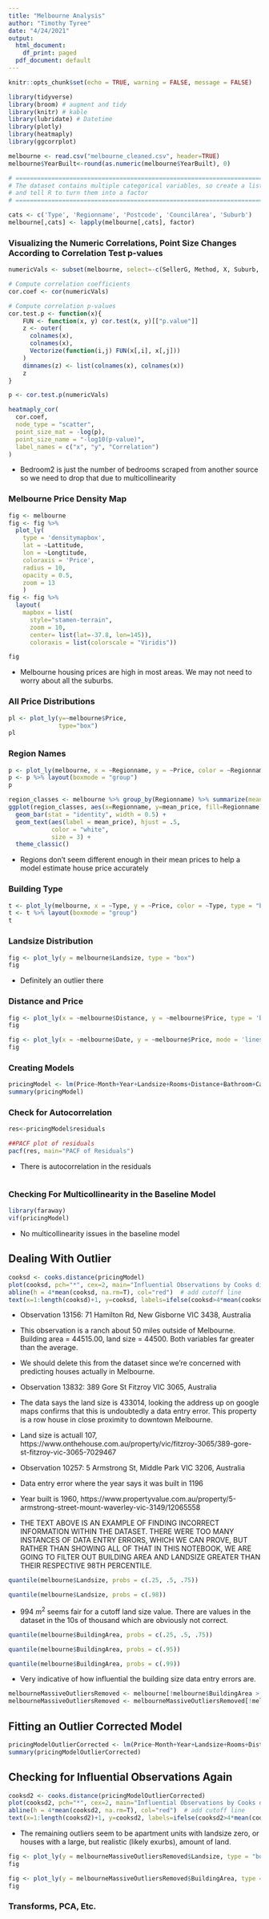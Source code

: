 ```yaml
---
title: "Melbourne Analysis"
author: "Timothy Tyree"
date: "4/24/2021"
output:
  html_document:
    df_print: paged
  pdf_document: default
---
```

```r
knitr::opts_chunk$set(echo = TRUE, warning = FALSE, message = FALSE)

library(tidyverse) 
library(broom) # augment and tidy
library(knitr) # kable
library(lubridate) # Datetime
library(plotly)
library(heatmaply)
library(ggcorrplot)
```
```r
melbourne <- read.csv("melbourne_cleaned.csv", header=TRUE)
melbourne$YearBuilt<-round(as.numeric(melbourne$YearBuilt), 0)

# ==============================================================================
# The dataset contains multiple categorical variables, so create a list of them
# and tell R to turn them into a factor
# ==============================================================================

cats <- c('Type', 'Regionname', 'Postcode', 'CouncilArea', 'Suburb')
melbourne[,cats] <- lapply(melbourne[,cats], factor)
```

### Visualizing the Numeric Correlations, Point Size Changes According to Correlation Test p-values
```r
numericVals <- subset(melbourne, select=-c(SellerG, Method, X, Suburb, Date, Postcode, CouncilArea, Lattitude, Longtitude, Regionname, Type))

# Compute correlation coefficients
cor.coef <- cor(numericVals)

# Compute correlation p-values
cor.test.p <- function(x){
    FUN <- function(x, y) cor.test(x, y)[["p.value"]]
    z <- outer(
      colnames(x), 
      colnames(x), 
      Vectorize(function(i,j) FUN(x[,i], x[,j]))
    )
    dimnames(z) <- list(colnames(x), colnames(x))
    z
}

p <- cor.test.p(numericVals)

heatmaply_cor(
  cor.coef,
  node_type = "scatter",
  point_size_mat = -log(p), 
  point_size_name = "-log10(p-value)",
  label_names = c("x", "y", "Correlation")
)
```
* Bedroom2 is just the number of bedrooms scraped from another source so we need to drop that due to multicollinearity

### Melbourne Price Density Map
```r
fig <- melbourne 
fig <- fig %>%
  plot_ly(
    type = 'densitymapbox',
    lat = ~Lattitude,
    lon = ~Longtitude,
    coloraxis = 'Price',
    radius = 10,
    opacity = 0.5,
    zoom = 13
    ) 
fig <- fig %>%
  layout(
    mapbox = list(
      style="stamen-terrain",
      zoom = 10,
      center= list(lat=-37.8, lon=145)),
      coloraxis = list(colorscale = "Viridis"))

fig
```
* Melbourne housing prices are high in most areas. We may not need to worry about all the suburbs.

### All Price Distributions
```r
pl <- plot_ly(y=~melbourne$Price,
              type="box")
pl
```


### Region Names
```r
p <- plot_ly(melbourne, x = ~Regionname, y = ~Price, color = ~Regionname, type = "box")
p <- p %>% layout(boxmode = "group")
p
```
  
```r
region_classes <- melbourne %>% group_by(Regionname) %>% summarize(mean_price = round(mean(Price),2))
ggplot(region_classes, aes(x=Regionname, y=mean_price, fill=Regionname)) +
  geom_bar(stat = "identity", width = 0.5) +
  geom_text(aes(label = mean_price), hjust = .5,
            color = "white",
            size = 3) + 
  theme_classic()
```
* Regions don't seem different enough in their mean prices to help a model estimate house price accurately

### Building Type
```r
t <- plot_ly(melbourne, x = ~Type, y = ~Price, color = ~Type, type = "box")
t <- t %>% layout(boxmode = "group")
t
```


### Landsize Distribution
```r
fig <- plot_ly(y = melbourne$Landsize, type = "box")
fig
```
* Definitely an outlier there

### Distance and Price
```r
fig <- plot_ly(x = ~melbourne$Distance, y = ~melbourne$Price, type = 'box')
fig
```

```r
fig <- plot_ly(x = ~melbourne$Date, y = ~melbourne$Price, mode = 'lines')
fig
```


### Creating Models
```r
pricingModel <- lm(Price~Month+Year+Landsize+Rooms+Distance+Bathroom+Car+BuildingArea+YearBuilt+CouncilArea+Propertycount, data=melbourne)
summary(pricingModel)
```


### Check for Autocorrelation
```r
res<-pricingModel$residuals

##PACF plot of residuals
pacf(res, main="PACF of Residuals")
```
* There is autocorrelation in the residuals  
```r

```

### Checking For Multicollinearity in the Baseline Model
```r
library(faraway)
vif(pricingModel)
```
* No multicollinearity issues in the baseline model

## Dealing With Outlier  
```r
cooksd <- cooks.distance(pricingModel)
plot(cooksd, pch="*", cex=2, main="Influential Observations by Cooks distance")  # plot cook's distance
abline(h = 4*mean(cooksd, na.rm=T), col="red")  # add cutoff line
text(x=1:length(cooksd)+1, y=cooksd, labels=ifelse(cooksd>4*mean(cooksd, na.rm=T),names(cooksd),""), col="red")  # add labels
```
* Observation 13156: 71 Hamilton Rd, New Gisborne VIC 3438, Australia
* This observation is a ranch about 50 miles outside of Melbourne. Building area = 44515.00, land size = 44500. Both variables far greater than the average. 
* We should delete this from the dataset since we're concerned with predicting houses actually in Melbourne.  

* Observation 13832: 389 Gore St Fitzroy VIC 3065, Australia
* The data says the land size is 433014, looking the address up on google maps confirms that this is undoubtedly a data entry error. This property is a row house in close proximity to downtown Melbourne.
* Land size is actuall 107, https://www.onthehouse.com.au/property/vic/fitzroy-3065/389-gore-st-fitzroy-vic-3065-7029467

* Observation 10257: 5 Armstrong St, Middle Park VIC 3206, Australia
* Data entry error where the year says it was built in 1196
* Year built is 1960, https://www.propertyvalue.com.au/property/5-armstrong-street-mount-waverley-vic-3149/12065558  

* THE TEXT ABOVE IS AN EXAMPLE OF FINDING INCORRECT INFORMATION WITHIN THE DATASET. THERE WERE TOO MANY INSTANCES OF DATA ENTRY ERRORS, WHICH WE CAN PROVE, BUT RATHER THAN SHOWING ALL OF THAT IN THIS NOTEBOOK, WE ARE GOING TO FILTER OUT BUILDING AREA AND LANDSIZE GREATER THAN THEIR RESPECTIVE 98TH PERCENTILE.

```r
quantile(melbourne$Landsize, probs = c(.25, .5, .75))
```
```r
quantile(melbourne$Landsize, probs = c(.98))
```
* 994 $m^2$ seems fair for a cutoff land size value. There are values in the dataset in the 10s of thousand which are obviously not correct.  

```r
quantile(melbourne$BuildingArea, probs = c(.25, .5, .75))
```
```r
quantile(melbourne$BuildingArea, probs = c(.95))
```
```r
quantile(melbourne$BuildingArea, probs = c(.99))
```
* Very indicative of how influential the building size data entry errors are. 

```r
melbourneMassiveOutliersRemoved <- melbourne[!melbourne$BuildingArea > quantile(melbourne$BuildingArea, probs = c(.98)),]
melbourneMassiveOutliersRemoved <- melbourneMassiveOutliersRemoved[!melbourneMassiveOutliersRemoved$Landsize > quantile(melbourne$Landsize, probs = c(.98)),]
```

## Fitting an Outlier Corrected Model
```r
pricingModelOutlierCorrected <- lm(Price~Month+Year+Landsize+Rooms+Distance+Bathroom+Car+BuildingArea+YearBuilt+CouncilArea+Propertycount, data=melbourneMassiveOutliersRemoved)
summary(pricingModelOutlierCorrected)
```

## Checking for Influential Observations Again  
```r
cooksd2 <- cooks.distance(pricingModelOutlierCorrected)
plot(cooksd2, pch="*", cex=2, main="Influential Observations by Cooks distance")  # plot cook's distance
abline(h = 4*mean(cooksd2, na.rm=T), col="red")  # add cutoff line
text(x=1:length(cooksd2)+1, y=cooksd2, labels=ifelse(cooksd2>4*mean(cooksd2, na.rm=T),names(cooksd2),""), col="red")  # add labels
```
* The remaining outliers seem to be apartment units with landsize zero, or houses with a large, but realistic (likely exurbs), amount of land.  

```r
fig <- plot_ly(y = melbourneMassiveOutliersRemoved$Landsize, type = "box")
fig
```


```r
fig <- plot_ly(y = melbourneMassiveOutliersRemoved$BuildingArea, type = "box")
fig
```
### Transforms, PCA, Etc.












